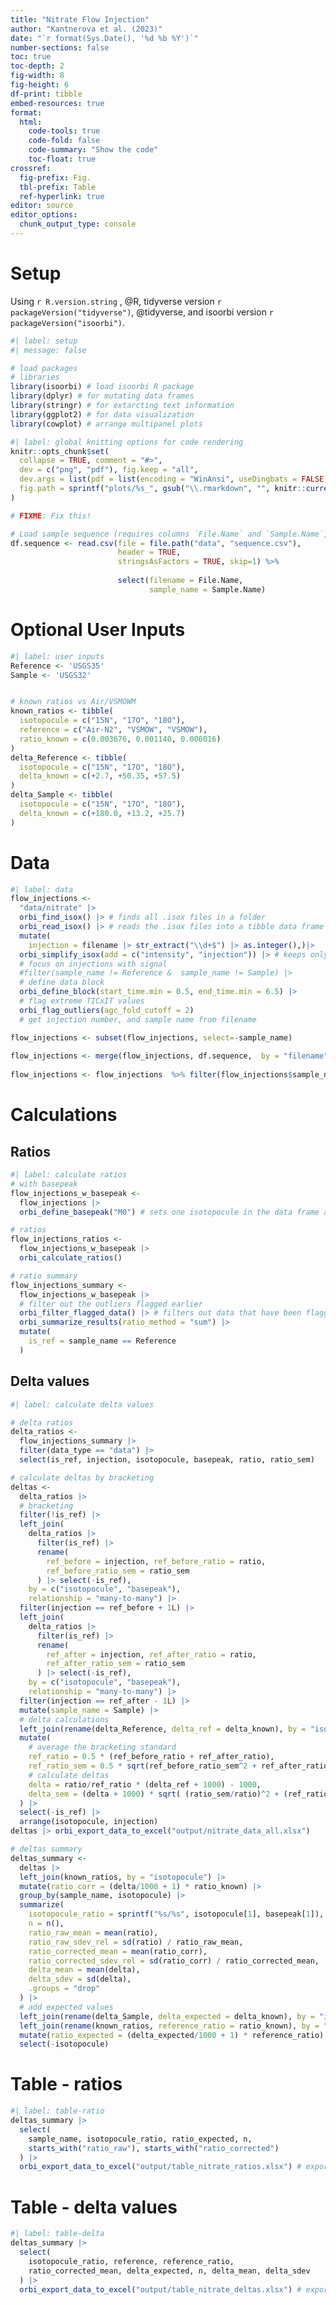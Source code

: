 ```yaml
---
title: "Nitrate Flow Injection"
author: "Kantnerova et al. (2023)"
date: "`r format(Sys.Date(), '%d %b %Y')`"
number-sections: false
toc: true
toc-depth: 2
fig-width: 8
fig-height: 6
df-print: tibble
embed-resources: true
format: 
  html: 
    code-tools: true
    code-fold: false
    code-summary: "Show the code"
    toc-float: true
crossref:
  fig-prefix: Fig.
  tbl-prefix: Table
  ref-hyperlink: true
editor: source
editor_options: 
  chunk_output_type: console
---
```


# Setup

Using `r R.version.string` , @R, tidyverse version `r packageVersion("tidyverse")`, @tidyverse, and isoorbi version `r packageVersion("isoorbi")`.

```r
#| label: setup
#| message: false

# load packages
# libraries
library(isoorbi) # load isoorbi R package
library(dplyr) # for mutating data frames
library(stringr) # for extarcting text information
library(ggplot2) # for data visualization
library(cowplot) # arrange multipanel plots
```

```r
#| label: global knitting options for code rendering
knitr::opts_chunk$set(
  collapse = TRUE, comment = "#>",
  dev = c("png", "pdf"), fig.keep = "all",
  dev.args = list(pdf = list(encoding = "WinAnsi", useDingbats = FALSE)),
  fig.path = sprintf("plots/%s_", gsub("\\.rmarkdown", "", knitr::current_input()))
)

# FIXME: Fix this!

# Load sample sequence (requires columns `File.Name` and `Sample.Name`, can also be written as `File Name` and `Sample Name` in .csv)
df.sequence <- read.csv(file = file.path("data", "sequence.csv"),
                        header = TRUE,
                        stringsAsFactors = TRUE, skip=1) %>%
                                    
                        select(filename = File.Name, 
                               sample_name = Sample.Name)

```

# Optional User Inputs

```r
#| label: user inputs
Reference <- 'USGS35'
Sample <- 'USGS32'


# known ratios vs Air/VSMOWM
known_ratios <- tibble(
  isotopocule = c("15N", "17O", "18O"),
  reference = c("Air-N2", "VSMOW", "VSMOW"),
  ratio_known = c(0.003676, 0.001140, 0.006016)
)
delta_Reference <- tibble(
  isotopocule = c("15N", "17O", "18O"),
  delta_known = c(+2.7, +50.35, +57.5)
)
delta_Sample <- tibble(
  isotopocule = c("15N", "17O", "18O"),
  delta_known = c(+180.0, +13.2, +25.7)
)
```

# Data

```r
#| label: data
flow_injections <- 
  "data/nitrate" |>
  orbi_find_isox() |> # finds all .isox files in a folder
  orbi_read_isox() |> # reads the .isox files into a tibble data frame
  mutate(
    injection = filename |> str_extract("\\d+$") |> as.integer(),)|>
  orbi_simplify_isox(add = c("intensity", "injection")) |> # keeps only columns that are directly relevant for isotopocule ratio analysis
  # focus on injections with signal
  #filter(sample_name != Reference &  sample_name != Sample) |>
  # define data block
  orbi_define_block(start_time.min = 0.5, end_time.min = 6.5) |>
  # flag extreme TICxIT values
  orbi_flag_outliers(agc_fold_cutoff = 2) 
  # get injection number, and sample name from filename 

flow_injections <- subset(flow_injections, select=-sample_name)
  
flow_injections <- merge(flow_injections, df.sequence,  by = "filename") %>% droplevels()
  
flow_injections <- flow_injections  %>% filter(flow_injections$sample_name == Reference |  flow_injections$sample_name == Sample)
```

# Calculations

## Ratios

```r
#| label: calculate ratios
# with basepeak
flow_injections_w_basepeak <- 
  flow_injections |>
  orbi_define_basepeak("M0") # sets one isotopocule in the data frame as the base peak (ratio denominator)

# ratios
flow_injections_ratios <- 
  flow_injections_w_basepeak |>
  orbi_calculate_ratios()

# ratio summary
flow_injections_summary <- 
  flow_injections_w_basepeak |>
  # filter out the outliers flagged earlier
  orbi_filter_flagged_data() |> # filters out data that have been flagged using the previous functions
  orbi_summarize_results(ratio_method = "sum") |>
  mutate(
    is_ref = sample_name == Reference
  )
```

## Delta values

```r
#| label: calculate delta values

# delta ratios
delta_ratios <-
  flow_injections_summary |>
  filter(data_type == "data") |>
  select(is_ref, injection, isotopocule, basepeak, ratio, ratio_sem)

# calculate deltas by bracketing
deltas <- 
  delta_ratios |>
  # bracketing
  filter(!is_ref) |>
  left_join(
    delta_ratios |> 
      filter(is_ref) |> 
      rename(
        ref_before = injection, ref_before_ratio = ratio, 
        ref_before_ratio_sem = ratio_sem
      ) |> select(-is_ref),
    by = c("isotopocule", "basepeak"),
    relationship = "many-to-many") |>
  filter(injection == ref_before + 1L) |>
  left_join(
    delta_ratios |> 
      filter(is_ref) |> 
      rename(
        ref_after = injection, ref_after_ratio = ratio, 
        ref_after_ratio_sem = ratio_sem
      ) |> select(-is_ref),
    by = c("isotopocule", "basepeak"),
    relationship = "many-to-many") |>
  filter(injection == ref_after - 1L) |>
  mutate(sample_name = Sample) |>
  # delta calculations
  left_join(rename(delta_Reference, delta_ref = delta_known), by = "isotopocule") |>
  mutate(
    # average the bracketing standard
    ref_ratio = 0.5 * (ref_before_ratio + ref_after_ratio),
    ref_ratio_sem = 0.5 * sqrt(ref_before_ratio_sem^2 + ref_after_ratio_sem^2),
    # calculate deltas
    delta = ratio/ref_ratio * (delta_ref + 1000) - 1000,
    delta_sem = (delta + 1000) * sqrt( (ratio_sem/ratio)^2 + (ref_ratio_sem/ref_ratio)^2)
  ) |>
  select(-is_ref) |>
  arrange(isotopocule, injection)
deltas |> orbi_export_data_to_excel("output/nitrate_data_all.xlsx")

# deltas summary
deltas_summary <- 
  deltas |>
  left_join(known_ratios, by = "isotopocule") |>
  mutate(ratio_corr = (delta/1000 + 1) * ratio_known) |>
  group_by(sample_name, isotopocule) |>
  summarize(
    isotopocule_ratio = sprintf("%s/%s", isotopocule[1], basepeak[1]),
    n = n(),
    ratio_raw_mean = mean(ratio),
    ratio_raw_sdev_rel = sd(ratio) / ratio_raw_mean,
    ratio_corrected_mean = mean(ratio_corr),
    ratio_corrected_sdev_rel = sd(ratio_corr) / ratio_corrected_mean,
    delta_mean = mean(delta),
    delta_sdev = sd(delta),
    .groups = "drop"
  ) |>
  # add expected values
  left_join(rename(delta_Sample, delta_expected = delta_known), by = "isotopocule") |>
  left_join(rename(known_ratios, reference_ratio = ratio_known), by = "isotopocule") |>
  mutate(ratio_expected = (delta_expected/1000 + 1) * reference_ratio) |>
  select(-isotopocule)
```

# Table - ratios

```r
#| label: table-ratio
deltas_summary |>
  select(
    sample_name, isotopocule_ratio, ratio_expected, n,
    starts_with("ratio_raw"), starts_with("ratio_corrected")
  ) |>
  orbi_export_data_to_excel("output/table_nitrate_ratios.xlsx") # exports the final dataset into an Excel file
```


# Table - delta values

```r
#| label: table-delta
deltas_summary |>
  select(
    isotopocule_ratio, reference, reference_ratio, 
    ratio_corrected_mean, delta_expected, n, delta_mean, delta_sdev
  ) |>
  orbi_export_data_to_excel("output/table_nitrate_deltas.xlsx") # exports the final dataset into an Excel file
```


